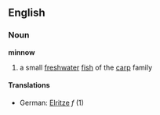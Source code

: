 ==English==
===Noun===
'''minnow'''
# a small [[freshwater]] [[fish]] of the [[carp]] family
====Translations====
*German: [[Elritze]] ''f'' (1)